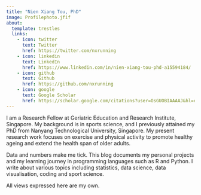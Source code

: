 ```yaml
---
title: "Nien Xiang Tou, PhD"
image: Profilephoto.jfif
about:
  template: trestles
  links:
    - icon: twitter
      text: Twitter
      href: https://twitter.com/nxrunning
    - icon: linkedin
      text: LinkedIn
      href: https://www.linkedin.com/in/nien-xiang-tou-phd-a15594184/
    - icon: github
      text: Github
      href: https://github.com/nxrunning
    - icon: google
      text: Google Scholar
      href: https://scholar.google.com/citations?user=OsGUOBIAAAAJ&hl=en&oi=ao
---
```


I am a Research Fellow at Geriatric Education and Research Institute, Singapore. My background is in sports science, and I previously attained my PhD from Nanyang Technological University, Singapore. My present research work focuses on exercise and physical activity to promote healthy ageing and extend the health span of older adults.

Data and numbers make me tick. This blog documents my personal projects and my learning journey in programming languages such as R and Python. I write about various topics including statistics, data science, data visualisation, coding and sport science.

All views expressed here are my own.
